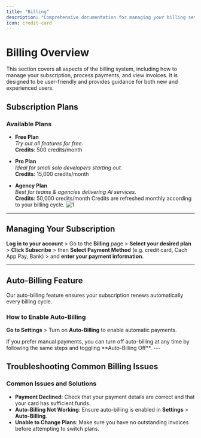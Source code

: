 ```yaml
---
title: "Billing"
description: "Comprehensive documentation for managing your billing settings, subscription plans, payment methods, invoices, and more."
icon: credit-card
---
```


# Billing Overview

This section covers all aspects of the billing system, including how to manage your subscription, process payments, and view invoices. It is designed to be user-friendly and provides guidance for both new and experienced users.

## Subscription Plans

### Available Plans

- **Free Plan**  
  _Try out all features for free._  
  **Credits**: 500 credits/month

- **Pro Plan**  
  _Ideal for small solo developers starting out._  
  **Credits**: 15,000 credits/month

- **Agency Plan**  
   _Best for teams & agencies delivering AI services._  
   **Credits**: 50,000 credits/month
  <Note>Credits are refreshed monthly according to your billing cycle.</Note>
  ![1](/images/meta-tut/22.PNG)

---

## Managing Your Subscription

**Log in to your account** > Go to the **Billing** page > **Select your desired plan** > **Click Subscribe** > then **Select Payment Method** (e.g. credit card, Cach App Pay, Bank) > and **enter your payment information**.

---

## Auto-Billing Feature

Our auto-billing feature ensures your subscription renews automatically every billing cycle.

### How to Enable Auto-Billing

**Go to Settings** > Turn on **Auto-Billing** to enable automatic payments.

<Note>
  If you prefer manual payments, you can turn off auto-billing at any time by
  following the same steps and toggling **Auto-Billing Off**.
</Note>
---

## Troubleshooting Common Billing Issues

### Common Issues and Solutions

- **Payment Declined**: Check that your payment details are correct and that your card has sufficient funds.
- **Auto-Billing Not Working**: Ensure auto-billing is enabled in **Settings** > **Auto-Billing**.
- **Unable to Change Plans**: Make sure you have no outstanding invoices before attempting to switch plans.
